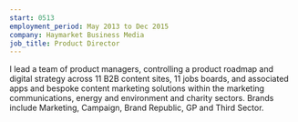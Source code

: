 ```yaml
---
start: 0513
employment_period: May 2013 to Dec 2015
company: Haymarket Business Media
job_title: Product Director
---
```


I lead a team of product managers, controlling a product roadmap and digital strategy across 11 B2B content sites, 11 jobs boards, and associated apps and bespoke content marketing solutions within the marketing communications, energy and environment and charity sectors. Brands include Marketing, Campaign, Brand Republic, GP and Third Sector.